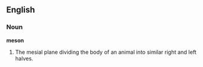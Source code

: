 ==English==

===Noun===

'''meson'''

#The mesial plane dividing the body of an animal into similar right and left halves.